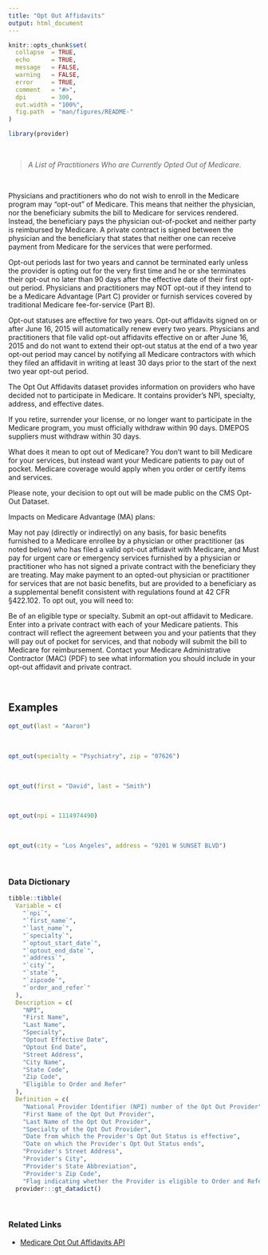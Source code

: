```yaml
---
title: "Opt Out Affidavits"
output: html_document
---
```


```r
knitr::opts_chunk$set(
  collapse  = TRUE,
  echo      = TRUE, 
  message   = FALSE, 
  warning   = FALSE,
  error     = TRUE,
  comment   = "#>",
  dpi       = 300, 
  out.width = "100%",
  fig.path  = "man/figures/README-"
)
```

```r
library(provider)
```

<br>

> *A List of Practitioners Who are Currently Opted Out of Medicare.*

<br>

Physicians and practitioners who do not wish to enroll in the Medicare program may “opt-out” of Medicare. This means that neither the physician, nor the beneficiary submits the bill to Medicare for services rendered. Instead, the beneficiary pays the physician out-of-pocket and neither party is reimbursed by Medicare. A private contract is signed between the physician and the beneficiary that states that neither one can receive payment from Medicare for the services that were performed.

Opt-out periods last for two years and cannot be terminated early unless the provider is opting out for the very first time and he or she terminates their opt-out no later than 90 days after the effective date of their first opt-out period. Physicians and practitioners may NOT opt-out if they intend to be a Medicare Advantage (Part C) provider or furnish services covered by traditional Medicare fee-for-service (Part B).

Opt-out statuses are effective for two years. Opt-out affidavits signed on or after June 16, 2015 will automatically renew every two years. Physicians and practitioners that file valid opt-out affidavits effective on or after June 16, 2015 and do not want to extend their opt-out status at the end of a two year opt-out period may cancel by notifying all Medicare contractors with which they filed an affidavit in writing at least 30 days prior to the start of the next two year opt-out period.

The Opt Out Affidavits dataset provides information on providers who have decided not to participate in Medicare. It contains provider's NPI, specialty, address, and effective dates.

If you retire, surrender your license, or no longer want to participate in the Medicare program, you must officially withdraw within 90 days. DMEPOS suppliers must withdraw within 30 days.

What does it mean to opt out of Medicare?
You don’t want to bill Medicare for your services, but instead want your Medicare patients to pay out of pocket. Medicare coverage would apply when you order or certify items and services.

Please note, your decision to opt out will be made public on the CMS Opt-Out Dataset.

Impacts on Medicare Advantage (MA) plans:

May not pay (directly or indirectly) on any basis, for basic benefits furnished to a Medicare enrollee by a physician or other practitioner (as noted below) who has filed a valid opt-out affidavit with Medicare, and
Must pay for urgent care or emergency services furnished by a physician or practitioner who has not signed a private contract with the beneficiary they are treating.
May make payment to an opted-out physician or practitioner for services that are not basic benefits, but are provided to a beneficiary as a supplemental benefit consistent with regulations found at 42 CFR §422.102.
To opt out, you will need to:

Be of an eligible type or specialty.
Submit an opt-out affidavit to Medicare.
Enter into a private contract with each of your Medicare patients. This contract will reflect the agreement between you and your patients that they will pay out of pocket for services, and that nobody will submit the bill to Medicare for reimbursement.
Contact your Medicare Administrative Contractor (MAC) (PDF) to see what information you should include in your opt-out affidavit and private contract.

<br>

## Examples

```r
opt_out(last = "Aaron")
```
<br>

```r
opt_out(specialty = "Psychiatry", zip = "07626")
```
<br>

```r
opt_out(first = "David", last = "Smith")
```
<br>

```r
opt_out(npi = 1114974490)
```
<br>


```r
opt_out(city = "Los Angeles", address = "9201 W SUNSET BLVD")
```

<br>


### Data Dictionary

```r
tibble::tibble(
  Variable = c(
    "`npi`", 
    "`first_name`", 
    "`last_name`", 
    "`specialty`", 
    "`optout_start_date`",
    "`optout_end_date`", 
    "`address`", 
    "`city`", 
    "`state`", 
    "`zipcode`", 
    "`order_and_refer`"
  ),
  Description = c(
    "NPI", 
    "First Name", 
    "Last Name", 
    "Specialty", 
    "Optout Effective Date",
    "Optout End Date", 
    "Street Address", 
    "City Name", 
    "State Code", 
    "Zip Code", 
    "Eligible to Order and Refer"
  ),
  Definition = c(
    "National Provider Identifier (NPI) number of the Opt Out Provider",
    "First Name of the Opt Out Provider", 
    "Last Name of the Opt Out Provider",
    "Specialty of the Opt Out Provider", 
    "Date from which the Provider's Opt Out Status is effective",
    "Date on which the Provider's Opt Out Status ends", 
    "Provider's Street Address",
    "Provider's City", 
    "Provider's State Abbreviation",
    "Provider's Zip Code", 
    "Flag indicating whether the Provider is eligible to Order and Refer")) |> 
  provider:::gt_datadict()
```

<br>

### Related Links

   - [Medicare Opt Out Affidavits API](https://data.cms.gov/provider-characteristics/medicare-provider-supplier-enrollment/opt-out-affidavits)

<br><br>

